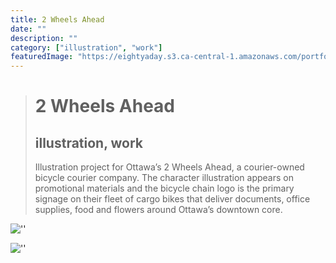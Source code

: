 ```yaml
---
title: 2 Wheels Ahead
date: ""
description: ""
category: ["illustration", "work"]
featuredImage: "https://eightyaday.s3.ca-central-1.amazonaws.com/portfolio/two-wheels-ahead/two-wheels-ahead-preview.jpg"
---
```


> # 2 Wheels Ahead
>
> ## illustration, work
>
> Illustration project for Ottawa’s 2 Wheels Ahead, a courier-owned bicycle courier company. The character illustration appears on promotional materials and the bicycle chain logo is the primary signage on their fleet of cargo bikes that deliver documents, office supplies, food and flowers around Ottawa’s downtown core.

![''](https://eightyaday.s3.ca-central-1.amazonaws.com/portfolio/two-wheels-ahead/two-wheels-ahead-01.jpg)

![''](https://eightyaday.s3.ca-central-1.amazonaws.com/portfolio/two-wheels-ahead/two-wheels-ahead-02.jpg)
